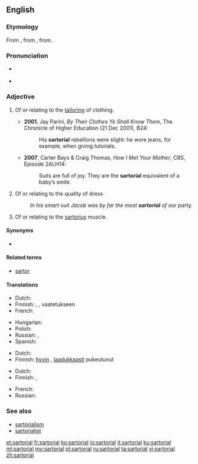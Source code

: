 ==English==
{{was wotd|2009|November|30}}
===Etymology===
From {{etyl|NL.|en}} {{term|sartorius||pertaining to a tailor|lang=la}}, from {{etyl|LL.|en}} {{term|sartor||tailor|la}}, from {{etyl|la|en}} {{term|sarcire||to patch, mend|lang=la}}.

===Pronunciation===
* {{a|UK}} {{IPA|/sɑːˈtɔː.ɹi.əl/}}
* {{a|US}} {{IPA|/sɑɹˈtɔɹ.i.əl/}}

===Adjective===
{{en-adj|more}}

# {{context|not comparable|lang=en}} Of or relating to the [[tailor]]ing of clothing.
#* '''2001''', Jay Parini, ''By Their Clothes Ye Shall Know Them'', The Chronicle of Higher Education (21 Dec 2001), B24:
#*: His '''sartorial''' rebellions were slight: he wore jeans, for example, when giving tutorials.
#* '''2007''', Carter Bays & Craig Thomas, ''How I Met Your Mother'', CBS, Episode 2ALH14:
#*: Suits are full of joy. They are the '''sartorial''' equivalent of a baby’s smile.
# {{senseid|en|quality of dress}} Of or relating to the quality of dress
#: ''In his smart suit Jacob was by far the most '''sartorial''' of our party.''
# {{context|anatomy|lang=en}} Of or relating to the [[sartorius]] muscle.

====Synonyms====
* {{sense|pertaining to clothing}} {{l|en|vestiary}}

====Related terms====
* [[sartor]]

====Translations====
{{trans-top|of or relating to tailoring or clothing}}
* Dutch: {{t+|nl|kleermakers|alt=kleermakers-}}
* Finnish: {{t|fi|pukeutuminen|alt=pukeutumis-}}, {{t+|fi|vaatetus|alt=vaatetukseen}} {{t|fi|liittyvä}}, vaatetukseen {{t|fi|kohdistuva}}
* French: {{t+|fr|vestimentaire}}
{{trans-mid}}
* Hungarian: {{t|hu|szabászati}}
* Polish: {{t+|pl|krawiecki}}
* Russian: {{t+|ru|портновский|tr=portnóvskij}}, {{t+|ru|портняжный|tr=portnjážnyi}}
* Spanish: {{t|es|sartorial}}
{{trans-bottom}}

{{trans-top|of or relating to quality of dress}}
* Dutch: {{t+|nl|vestimentaire}}
* Finnish: [[hyvin#Finnish|hyvin]] {{t|fi|pukeutunut}}, [[laadukkaasti#Finnish|laadukkaasti]] pukeutunut
{{trans-mid}}
{{trans-bottom}}

{{trans-top|anatomy: of sartorius}}
* Dutch: {{t|nl|kleermakerspier|alt=betreffende de kleermakerspier}}
* Finnish: {{t|fi|räätälinlihas|alt=räätälinlihas-}}, {{t|fi|räätälinlihas|alt=räätälinlihakseen}} {{t|fi|liittyvä}}
{{trans-mid}}
* French: {{t|fr|muscle couturier|alt=concernant le muscle couturier}}
* Russian: {{t+|ru|портняжный}}
{{trans-bottom}}

===See also===
* [[sartorialism]]
* [[sartorialist]]

[[et:sartorial]]
[[fr:sartorial]]
[[ko:sartorial]]
[[io:sartorial]]
[[it:sartorial]]
[[ku:sartorial]]
[[ml:sartorial]]
[[my:sartorial]]
[[pl:sartorial]]
[[ru:sartorial]]
[[ta:sartorial]]
[[vi:sartorial]]
[[zh:sartorial]]